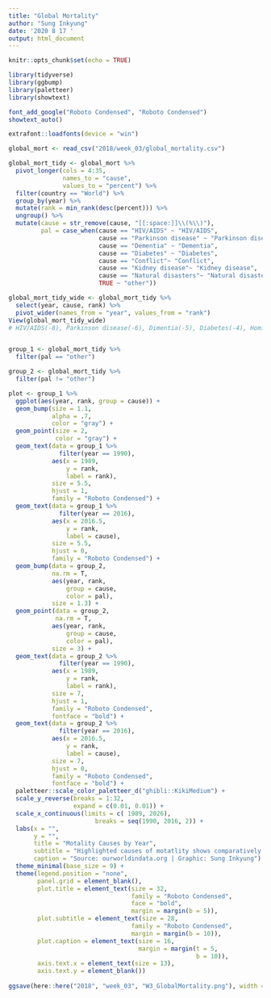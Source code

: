 ```yaml
---
title: "Global Mortality"
author: "Sung Inkyung"
date: '2020 8 17 '
output: html_document
---
```


```r
knitr::opts_chunk$set(echo = TRUE)
```

```r
library(tidyverse)
library(ggbump)
library(paletteer)
library(showtext)

font_add_google("Roboto Condensed", "Roboto Condensed")
showtext_auto()

extrafont::loadfonts(device = "win")

```


```r
global_mort <- read_csv("2018/week_03/global_mortality.csv")

```


```r
global_mort_tidy <- global_mort %>% 
  pivot_longer(cols = 4:35, 
               names_to = "cause",
               values_to = "percent") %>% 
  filter(country == "World") %>% 
  group_by(year) %>% 
  mutate(rank = min_rank(desc(percent))) %>% 
  ungroup() %>% 
  mutate(cause = str_remove(cause, "[[:space:]]\\(%\\)"),
         pal = case_when(cause == "HIV/AIDS" ~ "HIV/AIDS",
                         cause == "Parkinson disease" ~ "Parkinson disease",
                         cause == "Dementia" ~ "Dementia",
                         cause == "Diabetes" ~ "Diabetes", 
                         cause == "Conflict"~ "Conflict",
                         cause == "Kidney disease"~ "Kidney disease",
                         cause == "Natural disasters"~ "Natural disasters",
                         TRUE ~ "other")) 

global_mort_tidy_wide <- global_mort_tidy %>%  
  select(year, cause, rank) %>% 
  pivot_wider(names_from = "year", values_from = "rank")
View(global_mort_tidy_wide)
# HIV/AIDS(-8), Parkinson disease(-6), Dimentia(-5), Diabetes(-4), Homicide(-4), Kidney disease(-3), Liver disease(-2), Alcohol disorders(-2)


group_1 <- global_mort_tidy %>% 
  filter(pal == "other")

group_2 <- global_mort_tidy %>% 
  filter(pal != "other")

```

```r
plot <- group_1 %>% 
  ggplot(aes(year, rank, group = cause)) +
  geom_bump(size = 1.1,
            alpha = .7,
            color = "gray") +
  geom_point(size = 2, 
             color = "gray") +
  geom_text(data = group_1 %>% 
              filter(year == 1990),
            aes(x = 1989, 
                y = rank,
                label = rank),
            size = 5.5, 
            hjust = 1, 
            family = "Roboto Condensed") +
  geom_text(data = group_1 %>% 
              filter(year == 2016),
            aes(x = 2016.5, 
                y = rank, 
                label = cause),
            size = 5.5, 
            hjust = 0,
            family = "Roboto Condensed") +
  geom_bump(data = group_2,
            na.rm = T,
            aes(year, rank, 
                group = cause, 
                color = pal),
            size = 1.3) +
  geom_point(data = group_2,
             na.rm = T,
            aes(year, rank, 
                group = cause, 
                color = pal),
            size = 3) +
  geom_text(data = group_2 %>% 
              filter(year == 1990),
            aes(x = 1989, 
                y = rank,
                label = rank),
            size = 7, 
            hjust = 1, 
            family = "Roboto Condensed",
            fontface = "bold") +
  geom_text(data = group_2 %>% 
              filter(year == 2016),
            aes(x = 2016.5, 
                y = rank, 
                label = cause),
            size = 7, 
            hjust = 0,
            family = "Roboto Condensed",
            fontface = "bold") +
  paletteer::scale_color_paletteer_d("ghibli::KikiMedium") +
  scale_y_reverse(breaks = 1:32,
                  expand = c(0.01, 0.01)) +
  scale_x_continuous(limits = c( 1989, 2026),
                        breaks = seq(1990, 2016, 2)) +
  labs(x = "",
       y = "",
       title = "Motality Causes by Year",
       subtitle = "Highlighted causes of motatlity shows comparatively fluctuations over years",
       caption = "Source: ourworldindata.org | Graphic: Sung Inkyung") +
  theme_minimal(base_size = 9) +
  theme(legend.position = "none",
        panel.grid = element_blank(),
        plot.title = element_text(size = 32,
                                  family = "Roboto Condensed",
                                  face = "bold",
                                  margin = margin(b = 5)),
        plot.subtitle = element_text(size = 28,
                                  family = "Roboto Condensed",
                                  margin = margin(b = 10)),
        plot.caption = element_text(size = 16,
                                    margin = margin(t = 5,
                                                    b = 10)),
        axis.text.x = element_text(size = 13),
        axis.text.y = element_blank())
  
ggsave(here::here("2018", "week_03", "W3_GlobalMortality.png"), width = 20, height = 13, units = "cm")
```

